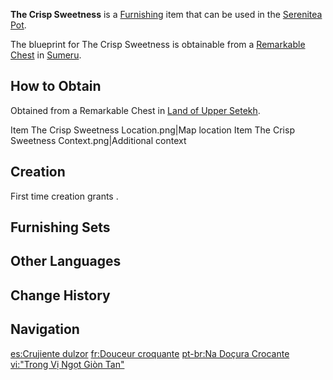 {{Furnishing Infobox
|id             = 363331
|image          = Item The Crisp Sweetness.png
|category       = Ornaments
|subcategory    = Utensil
|quality        = 3
|adeptal_energy = 60
|load           = 169
|reduced_load   = 127
|description    = This wooden plate contains [[Zaytun Peach]]es, albeit ones that are not yet ripe...<br>Zaytun Peaches do indeed have a rather firm texture, though their circumstances are a little different in the searing deserts. For if one buys fully ripened Zaytun Peaches from Caravan Ribat, they would have already lost most of their moisture to the hot weather by the time they get to [[Aaru Village]] &mdash; indeed, they might even have rotted by then.<br>As such, the villagers and the caravan merchants came together to think of a storage solution &mdash; first, they would wash as-yet unripe Peaches and scatter some specially-blended spices over them, before allowing them to soak inside barrels of wine. This way, all that is needed will be to bring the Zaytun Peaches back to Aaru Village before leaving them be for a while until the light alcohol on the surface volatilizes, thus giving the fruits a texture almost identical to what they would have had if freshly-picked and ripe. And if eaten the moment they are taken out from the wine barrel, one will get a uniquely crisp and refreshing flavor &mdash; a true Aaru Village special found nowhere else.
|blueprint      = Remarkable Chest
|source1        = 
}}
'''The Crisp Sweetness''' is a [[Furnishing]] item that can be used in the [[Serenitea Pot]].

The blueprint for The Crisp Sweetness is obtainable from a [[Remarkable Chest]] in [[Sumeru]].

==How to Obtain==
Obtained from a Remarkable Chest in [[Land of Upper Setekh]].
<gallery>
Item The Crisp Sweetness Location.png|Map location
Item The Crisp Sweetness Context.png|Additional context
</gallery>

==Creation==
First time creation grants {{Item|Trust|24|x=60}}.
{{Recipe
|type = Creation
|time = 14h
|Iron Chunk = 8
|sort = Iron Chunk
}}

==Furnishing Sets==
{{Craft Usage|type=Furnishing Set}}

==Other Languages==
{{Other Languages
|default_hidden = 1
|en      = The Crisp Sweetness
|zhs     = 「于脆爽的酣甜中」
|zhs_rm  = "Yú Cuìshuǎng de Hāntián Zhōng"
|zht     = 「於脆爽的酣甜中」
|zht_rm  = "Yú Cuìshuǎng de Hāntián Zhōng"
|ja      = 「爽快なる甘さの中で」
|ja_rm   = "Soukai Naru Amasa no Naka de"
|ko      = 「아삭한 달콤함 속에서」
|ko_rm   = "Asakan Dalkomham Sogeseo"
|es      = Crujiente dulzor
|fr      = Douceur croquante
|ru      = Хрустящая сладость
|th      = "ความกรุบกรอบในความหอมหวาน"
|th_rm   = 
|vi      = "Trong Vị Ngọt Giòn Tan"
|de      = „In der knusprigen Süße“
|id      = Rasa Manis yang Renyah
|pt      = Na Doçura Crocante
|tr      = Çıtır Tatlılık
|it      = La dolcezza croccante
}}

==Change History==
{{Change History|3.1}}

==Navigation==
{{Furnishing Navbox|interior}}

[[es:Crujiente dulzor]]
[[fr:Douceur croquante]]
[[pt-br:Na Doçura Crocante]]
[[vi:"Trong Vị Ngọt Giòn Tan"]]